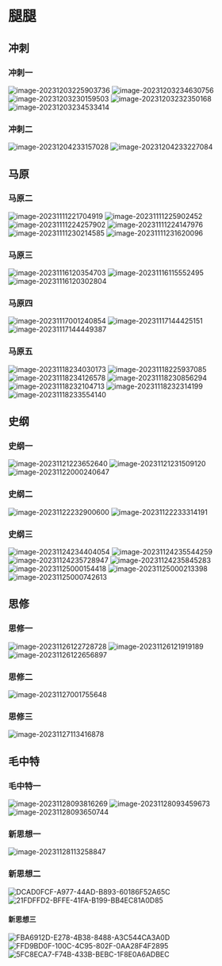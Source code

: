 
# 腿腿

> <Hitokoto />

## 冲刺

### 冲刺一
![image-20231203225903736](https://pic.redhat.team/uPic/image-20231203225903736.png)
![image-20231203234630756](https://pic.redhat.team/uPic/image-20231203234630756.png)
![image-20231203230159503](https://pic.redhat.team/uPic/image-20231203230159503.png)
![image-20231203232350168](https://pic.redhat.team/uPic/image-20231203232350168.png)
![image-20231203234533414](https://pic.redhat.team/uPic/image-20231203234533414.png)

### 冲刺二
![image-20231204233157028](https://pic.redhat.team/uPic/image-20231204233157028.png)
![image-20231204233227084](https://pic.redhat.team/uPic/image-20231204233227084.png)


## 马原

### 马原二
![image-20231111221704919](https://pic.redhat.team/uPic/image-20231111221704919.png)
![image-20231111225902452](https://pic.redhat.team/uPic/image-20231111225902452.png)
![image-20231111224257902](https://pic.redhat.team/uPic/image-20231111224257902.png)
![image-20231111224147976](https://pic.redhat.team/uPic/image-20231111224147976.png)
![image-20231111230214585](https://pic.redhat.team/uPic/image-20231111230214585.png)
![image-20231111231620096](https://pic.redhat.team/uPic/image-20231111231620096.png)

### 马原三
![image-20231116120354703](https://pic.redhat.team/uPic/image-20231116120354703.png)
![image-20231116115552495](https://pic.redhat.team/uPic/image-20231116115552495.png)
![image-20231116120302804](https://pic.redhat.team/uPic/image-20231116120302804.png)

### 马原四
![image-20231117001240854](https://pic.redhat.team/uPic/image-20231117001240854.png)
![image-20231117144425151](https://pic.redhat.team/uPic/image-20231117144425151.png)
![image-20231117144449387](https://pic.redhat.team/uPic/image-20231117144449387.png)

### 马原五
![image-20231118234030173](https://pic.redhat.team/uPic/image-20231118234030173.png)
![image-20231118225937085](https://pic.redhat.team/uPic/image-20231118225937085.png)
![image-20231118234126578](https://pic.redhat.team/uPic/image-20231118234126578.png)
![image-20231118230856294](https://pic.redhat.team/uPic/image-20231118230856294.png)
![image-20231118232104713](https://pic.redhat.team/uPic/image-20231118232104713.png)
![image-20231118232314199](https://pic.redhat.team/uPic/image-20231118232314199.png)
![image-20231118233554140](https://pic.redhat.team/uPic/image-20231118233554140.png)

## 史纲

### 史纲一
![image-20231121223652640](https://pic.redhat.team/uPic/image-20231121223652640.png)
![image-20231121231509120](https://pic.redhat.team/uPic/image-20231121231509120.png)
![image-20231122000240647](https://pic.redhat.team/uPic/image-20231122000240647.png)

### 史纲二
![image-20231122232900600](https://pic.redhat.team/uPic/image-20231122232900600.png)
![image-20231122233314191](https://pic.redhat.team/uPic/image-20231122233314191.png)

### 史纲三
![image-20231124234404054](https://pic.redhat.team/uPic/image-20231124234404054.png)
![image-20231124235544259](https://pic.redhat.team/uPic/image-20231124235544259.png)
![image-20231124235728947](https://pic.redhat.team/uPic/image-20231124235728947.png)
![image-20231124235845283](https://pic.redhat.team/uPic/image-20231124235845283.png)
![image-20231125000154418](https://pic.redhat.team/uPic/image-20231125000154418.png)
![image-20231125000213398](https://pic.redhat.team/uPic/image-20231125000213398.png)
![image-20231125000742613](https://pic.redhat.team/uPic/image-20231125000742613.png)

## 思修

### 思修一
![image-20231126122728728](https://pic.redhat.team/uPic/image-20231126122728728.png)
![image-20231126121919189](https://pic.redhat.team/uPic/image-20231126121919189.png)
![image-20231126122656897](https://pic.redhat.team/uPic/image-20231126122656897.png)

### 思修二
![image-20231127001755648](https://pic.redhat.team/uPic/image-20231127001755648.png)

### 思修三
![image-20231127113416878](https://pic.redhat.team/uPic/image-20231127113416878.png)

## 毛中特

### 毛中特一
![image-20231128093816269](https://pic.redhat.team/uPic/image-20231128093816269.png)
![image-20231128093459673](https://pic.redhat.team/uPic/image-20231128093459673.png)
![image-20231128093650744](https://pic.redhat.team/uPic/image-20231128093650744.png)

### 新思想一
![image-20231128113258847](https://pic.redhat.team/uPic/image-20231128113258847.png)

### 新思想二
![DCAD0FCF-A977-44AD-B893-60186F52A65C](https://pic.redhat.team/uPic/DCAD0FCF-A977-44AD-B893-60186F52A65C.jpeg)
![21FDFFD2-BFFE-41FA-B199-BB4EC81A0D85](https://pic.redhat.team/uPic/21FDFFD2-BFFE-41FA-B199-BB4EC81A0D85.jpeg)

#### 新思想三
![FBA6912D-E278-4B38-8488-A3C544CA3A0D](https://pic.redhat.team/uPic/FBA6912D-E278-4B38-8488-A3C544CA3A0D.jpeg)
![FFD9BD0F-100C-4C95-802F-0AA28F4F2895](https://pic.redhat.team/uPic/FFD9BD0F-100C-4C95-802F-0AA28F4F2895.jpeg)
![5FC8ECA7-F74B-433B-BEBC-1F8E0A6ADBEC](https://pic.redhat.team/uPic/5FC8ECA7-F74B-433B-BEBC-1F8E0A6ADBEC.jpeg)
